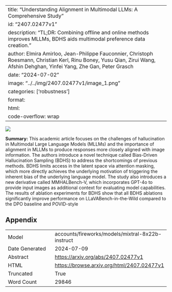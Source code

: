 
---
title: "Understanding Alignment in Multimodal LLMs: A Comprehensive Study"
id: "2407.02477v1"
description: "TL;DR: Combining offline and online methods improves MLLMs, BDHS aids multimodal preference data creation."
author: Elmira Amirloo, Jean-Philippe Fauconnier, Christoph Roesmann, Christian Kerl, Rinu Boney, Yusu Qian, Zirui Wang, Afshin Dehghan, Yinfei Yang, Zhe Gan, Peter Grasch
date: "2024-07-02"
image: "../../img/2407.02477v1/image_1.png"
categories: ['robustness']
format:
  html:
    code-overflow: wrap
---

![](../../img/2407.02477v1/image_1.png)

**Summary:**
This academic article focuses on the challenges of hallucination in Multimodal Large Language Models (MLLMs) and the importance of alignment in MLLMs to produce responses more closely aligned with image information. The authors introduce a novel technique called Bias-Driven Hallucination Sampling (BDHS) to address the shortcomings of previous methods. BDHS limits access in the latent space via attention masking, which more directly achieves the underlying motivation of triggering the inherent bias of the underlying language model. The study also introduces a new derivative called MMHALBench-V, which incorporates GPT-4o to provide input images as additional context for evaluating model capabilities. The results of ablation experiments for BDHS show that all BDHS ablations significantly improve performance on LLaVABench-in-the-Wild compared to the DPO baseline and POVID-style

## Appendix

|          |          |
|----------|----------|
| Model     | accounts/fireworks/models/mixtral-8x22b-instruct       |
| Date Generated     | 2024-07-09       |
| Abstract | [https://arxiv.org/abs/2407.02477v1](https://arxiv.org/abs/2407.02477v1)        |
| HTML     | [https://browse.arxiv.org/html/2407.02477v1](https://browse.arxiv.org/html/2407.02477v1)       |
| Truncated       | True       |
| Word Count       | 29846       |